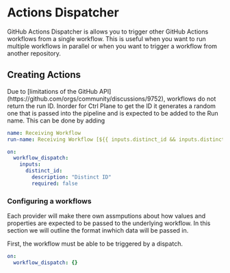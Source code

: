 
# Actions Dispatcher

GitHub Actions Dispatcher is allows you to trigger other GitHub Actions
workflows from a single workflow. This is useful when you want to run multiple
workflows in parallel or when you want to trigger a workflow from another
repository.

## Creating Actions

<Callout type="info">
  Due to [limitations of the GitHub
  API](https://github.com/orgs/community/discussions/9752), workflows do not
  return the run ID. Inorder for Ctrl Plane to get the ID it generates a random
  one that is passed into the pipeline and is expected to be added to the Run
  name. This can be done by adding

```yaml
name: Receiving Workflow
run-name: Receiving Workflow [${{ inputs.distinct_id && inputs.distinct_id || 'N/A' }}]

on:
  workflow_dispatch:
    inputs:
      distinct_id:
        description: "Distinct ID"
        required: false
```

</Callout>

### Configuring a workflows

Each provider will make there own assmputions about how values and properties
are expected to be passed to the underlying workflow. In this section we will
outline the format inwhich data will be passed in.

First, the workflow must be able to be triggered by a dispatch.

```yaml
on:
  workflow_dispatch: {}
```
